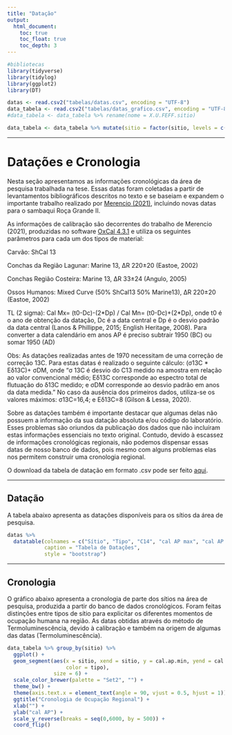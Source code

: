 ```yaml
---
title: "Datação"
output: 
  html_document:
    toc: true
    toc_float: true
    toc_depth: 3
---
```


```r
#bibliotecas
library(tidyverse)
library(tidylog)
library(ggplot2)
library(DT)
```

```r
datas <- read.csv2("tabelas/datas.csv", encoding = "UTF-8")
data_tabela <- read.csv2("tabelas/datas_grafico.csv", encoding = "UTF-8")
#data_tabela <- data_tabela %>% rename(nome = X.U.FEFF.sitio)

data_tabela <- data_tabela %>% mutate(sitio = factor(sitio, levels = c("Cabeçuda I","SC-NB-04","Roça Grande II","Ponta das Laranjeiras II", "Pedra Chata (Bananal)","Aldeia da ZPE", "Baixo Rio D' Una I", "Awyra", "SC-LGN-050","Cabeçuda II", "SC-NB-01"), ordered = T))
```

------------------------------------------------------------------------

# **Datações e Cronologia**

Nesta seção apresentamos as informações cronológicas da área de pesquisa trabalhada na tese. Essas datas foram coletadas a partir de levantamentos bibliográficos descritos no texto e se baseiam e expandem o importante trabalho realizado por [Merencio (2021)](https://www.teses.usp.br/teses/disponiveis/71/71131/tde-20042021-161057/pt-br.php), incluindo novas datas para o sambaqui Roça Grande II.

As informações de calibração são decorrentes do trabalho de Merencio (2021), produzidas no software [OxCal 4.3.1](https://c14.arch.ox.ac.uk/oxcal.html) e utiliza os seguintes parâmetros para cada um dos tipos de material:

Carvão: ShCal 13

Conchas da Região Lagunar: Marine 13, ΔR 220±20 (Eastoe, 2002)

Conchas Região Costeira: Marine 13, ΔR 33±24 (Angulo, 2005)

Ossos Humanos: Mixed Curve (50% ShCal13 50% Marine13), ΔR 220±20 (Eastoe, 2002)

TL (2 sigma): Cal Mx= (t0-Dc)-(2\*Dp) / Cal Mn= (t0-Dc)+(2\*Dp), onde t0 é o ano de obtenção da datação, Dc é a data central e Dp é o desvio padrão da data central (Lanos & Phillippe, 2015; English Heritage, 2008). Para converter a data calendário em anos AP é preciso subtrair 1950 (BC) ou somar 1950 (AD)

Obs: As datações realizadas antes de 1970 necessitam de uma correção de correção 13C. Para estas datas é realizado o seguinte cálculo: (σ13C \* Eδ13C)+ σDM, onde "σ 13C é desvio do C13 medido na amostra em relação ao valor convencional médio; Eδ13C corresponde ao espectro total de flutuação do δ13C medido; e σDM corresponde ao desvio padrão em anos da data medida." No caso da ausência dos primeiros dados, utiliza-se os valores máximos: σ13C=16,4; e Eδ13C=8 (Gilson & Lessa, 2020).

Sobre as datações também é importante destacar que algumas delas não possuem a informação da sua datação absoluta e/ou código do laboratório. Esses problemas são oriundos da publicação dos dados que não incluíram estas informações essenciais no texto original. Contudo, devido à escassez de informações cronológicas regionais, não podemos dispensar essas datas de nosso banco de dados, pois mesmo com alguns problemas elas nos permitem construir uma cronologia regional.

O download da tabela de datação em formato .csv pode ser feito [aqui](https://github.com/henrique-kozlowski/arqueologia).

------------------------------------------------------------------------

## Datação

A tabela abaixo apresenta as datações disponíveis para os sítios da área de pesquisa.

```r
datas %>%
  datatable(colnames = c("Sítio", "Tipo", "C14", "cal AP max", "cal AP min", "Amostra", "Código de Laboratório", "Referência"),
            caption = "Tabela de Datações",
            style = "bootstrap")
```

------------------------------------------------------------------------

## Cronologia

O gráfico abaixo apresenta a cronologia de parte dos sítios na área de pesquisa, produzida a partir do banco de dados cronológicos. Foram feitas distinções entre tipos de sítio para explicitar os diferentes momentos de ocupação humana na região. As datas obtidas através do método de Termoluminescência, devido à calibração e também na origem de algumas das datas (Termoluminescência).

```r
data_tabela %>% group_by(sitio) %>% 
  ggplot() +
  geom_segment(aes(x = sitio, xend = sitio, y = cal.ap.min, yend = cal.ap.max,
                   color = tipo),
               size = 6) +
  scale_color_brewer(palette = "Set2", "") +
  theme_bw() +
  theme(axis.text.x = element_text(angle = 90, vjust = 0.5, hjust = 1)) +
  ggtitle("Cronologia de Ocupação Regional") +
  xlab("") +
  ylab("cal AP") +
  scale_y_reverse(breaks = seq(0,6000, by = 500)) +
  coord_flip()
```
